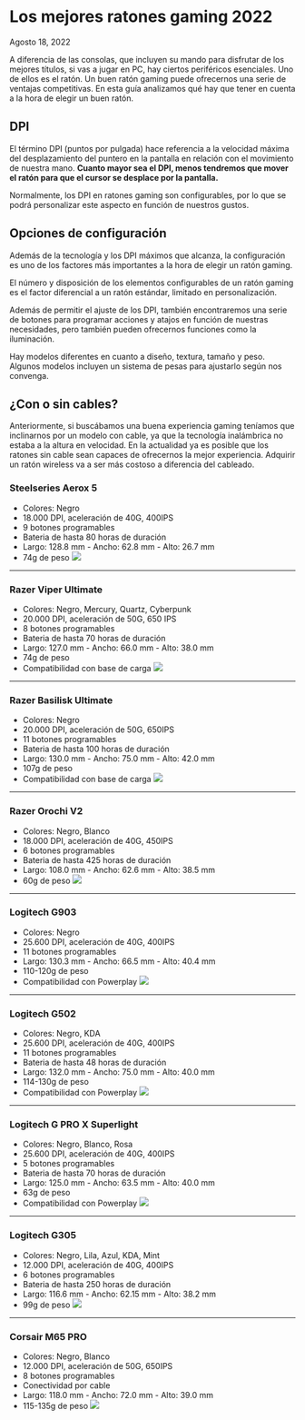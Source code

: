 # Los mejores ratones gaming 2022
Agosto 18, 2022

<div class='espacio'/>

A diferencia de las consolas, que incluyen su mando para disfrutar de los mejores títulos, si vas a jugar en PC, hay ciertos periféricos esenciales. Uno de ellos es el ratón. Un buen ratón gaming puede ofrecernos una serie de ventajas competitivas. En esta guía analizamos qué hay que tener en cuenta a la hora de elegir un buen ratón.

<div class='espacio'/>

## DPI
El término DPI (puntos por pulgada) hace referencia a la velocidad máxima del desplazamiento del puntero en la pantalla en relación con el movimiento de nuestra mano. **Cuanto mayor sea el DPI, menos tendremos que mover el ratón para que el cursor se desplace por la pantalla.**

Normalmente, los DPI en ratones gaming son configurables, por lo que se podrá personalizar este aspecto en función de nuestros gustos.

<div class='espacio'/>

## Opciones de configuración
Además de la tecnología y los DPI máximos que alcanza, la configuración es uno de los factores más importantes a la hora de elegir un ratón gaming.

El número y disposición de los elementos configurables de un ratón gaming es el factor diferencial a un ratón estándar, limitado en personalización.

Además de permitir el ajuste de los DPI, también encontraremos una serie de botones para programar acciones y atajos en función de nuestras necesidades, pero también pueden ofrecernos funciones como la iluminación.

Hay modelos diferentes en cuanto a diseño, textura, tamaño y peso. Algunos modelos incluyen un sistema de pesas para ajustarlo según nos convenga.

<div class='espacio'/>

## ¿Con o sin cables?
Anteriormente, si buscábamos una buena experiencia gaming teníamos que inclinarnos por un modelo con cable, ya que la tecnología inalámbrica no estaba a la altura en velocidad. En la actualidad ya es posible que los ratones sin cable sean capaces de ofrecernos la mejor experiencia. Adquirir un ratón wireless va a ser más costoso a diferencia del cableado.

<div class='espacio'/>

### Steelseries Aerox 5
- Colores: Negro
- 18.000 DPI, aceleración de 40G, 400IPS
- 9 botones programables
- Bateria de hasta 80 horas de duración
- Largo: 128.8 mm - Ancho: 62.8 mm - Alto: 26.7 mm
- 74g de peso
![](/assets/blog-assets/MejoresRatonesGaming2022/SteelSeriesAerox5.webp)

---
<div class='espacio'/>

### Razer Viper Ultimate
- Colores: Negro, Mercury, Quartz, Cyberpunk
- 20.000 DPI, aceleración de 50G, 650 IPS
- 8 botones programables
- Bateria de hasta 70 horas de duración
- Largo: 127.0 mm - Ancho: 66.0 mm - Alto: 38.0 mm
- 74g de peso
- Compatibilidad con base de carga
![](/assets/blog-assets/MejoresRatonesGaming2022/RazerViperUltimate.webp)

---
<div class='espacio'/>

### Razer Basilisk Ultimate
- Colores: Negro
- 20.000 DPI, aceleración de 50G, 650IPS
- 11 botones programables
- Bateria de hasta 100 horas de duración
- Largo: 130.0 mm - Ancho: 75.0 mm - Alto: 42.0 mm
- 107g de peso
- Compatibilidad con base de carga
![](/assets/blog-assets/MejoresRatonesGaming2022/RazerBasiliskUltimate.webp)

---
<div class='espacio'/>

### Razer Orochi V2
- Colores: Negro, Blanco
- 18.000 DPI, aceleración de 40G, 450IPS
- 6 botones programables
- Bateria de hasta 425 horas de duración
- Largo: 108.0 mm - Ancho: 62.6 mm - Alto: 38.5 mm
- 60g de peso
![](/assets/blog-assets/MejoresRatonesGaming2022/RazerOrochiV2.webp)

---
<div class='espacio'/>

### Logitech G903
- Colores: Negro
- 25.600 DPI, aceleración de 40G, 400IPS
- 11 botones programables
- Largo: 130.3 mm - Ancho: 66.5 mm - Alto: 40.4 mm
- 110-120g de peso
- Compatibilidad con Powerplay
![](/assets/blog-assets/MejoresRatonesGaming2022/LogitechG903.webp)

---
<div class='espacio'/>

### Logitech G502
- Colores: Negro, KDA
- 25.600 DPI, aceleración de 40G, 400IPS
- 11 botones programables
- Bateria de hasta 48 horas de duración
- Largo: 132.0 mm - Ancho: 75.0 mm - Alto: 40.0 mm
- 114-130g de peso
- Compatibilidad con Powerplay
![](/assets/blog-assets/MejoresRatonesGaming2022/LogitechG502.webp)

---
<div class='espacio'/>

### Logitech G PRO X Superlight
- Colores: Negro, Blanco, Rosa
- 25.600 DPI, aceleración de 40G, 400IPS
- 5 botones programables
- Bateria de hasta 70 horas de duración
- Largo: 125.0 mm - Ancho: 63.5 mm - Alto: 40.0 mm
- 63g de peso
- Compatibilidad con Powerplay
![](/assets/blog-assets/MejoresRatonesGaming2022/LogitechGPROXSuperlight.webp)

---
<div class='espacio'/>

### Logitech G305
- Colores: Negro, Lila, Azul, KDA, Mint
- 12.000 DPI, aceleración de 40G, 400IPS
- 6 botones programables
- Bateria de hasta 250 horas de duración
- Largo: 116.6 mm - Ancho: 62.15 mm - Alto: 38.2 mm
- 99g de peso
![](/assets/blog-assets/MejoresRatonesGaming2022/LogitechG305.webp)

---
<div class='espacio'/>

### Corsair M65 PRO
- Colores: Negro, Blanco
- 12.000 DPI, aceleración de 50G, 650IPS
- 8 botones programables
- Conectividad por cable
- Largo: 118.0 mm - Ancho: 72.0 mm - Alto: 39.0 mm
- 115-135g de peso
![](/assets/blog-assets/MejoresRatonesGaming2022/CorsairM65PR.webp)